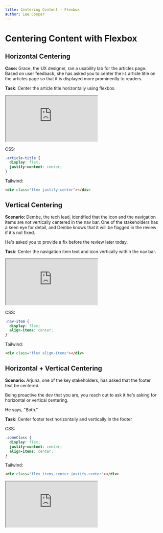 ```yaml
---
title: Centering Content - Flexbox
author: Lee Cooper
---
```


# Centering Content with Flexbox

## Horizontal Centering

**Case:** Grace, the UX designer, ran a usability lab for the articles page.
Based on user feedback, she has asked you to center the `h1` article title
on the articles page so that it is displayed more prominently to readers.

**Task:** Center the article title horizontally using flexbox.

<iframe
  style={{ width: '100%', height: '500px' }}
  src="https://stackblitz.com/edit/web-platform-vdumqb?embed=1&file=flex-center.css&initialpath=flex-center.html"
></iframe>

CSS:

```css
.article-title {
  display: flex;
  justify-content: center;
}
```

Tailwind:

```html
<div class="flex justify-center"></div>
```

## Vertical Centering

**Scenario:** Dembe, the tech lead, identified that the icon and the navigation items are not vertically centered in the nav bar.
One of the stakeholders has a keen eye for detail, and Dembe knows that it will be flagged in the review if it's not fixed.

He's asked you to provide a fix before the review later today.

**Task:** Center the navigation item text and icon vertically within the nav bar.

<iframe
  style={{ width: '100%', height: '500px' }}
  src="https://stackblitz.com/edit/web-platform-vdumqb?embed=1&file=flex-center.css&initialpath=flex-center.html"
></iframe>

CSS:

```css
.nav-item {
  display: flex;
  align-items: center;
}
```

Tailwind:

```html
<div class="flex align-items"></div>
```

## Horizontal + Vertical Centering

**Scenario:** Arjuna, one of the key stakeholders, has asked that the footer text be centered.

Being proactive the dev that you are, you reach out to ask it he's asking for horizontal or vertical centering.

He says, "Both."

**Task:** Center footer text horizontally and vertically in the footer

CSS:

```css
.someClass {
  display: flex;
  justify-content: center;
  align-items: center;
}
```

Tailwind:

```html
<div class="flex items-center justify-center"></div>
```

<iframe
  style={{ width: '100%', height: '500px' }}
  src="https://stackblitz.com/edit/web-platform-vdumqb?embed=1&file=flex-center.css&initialpath=flex-center.html"
></iframe>
